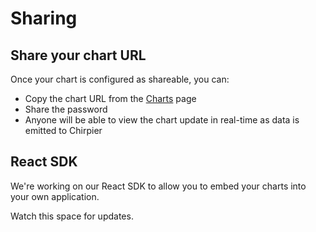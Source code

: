 
# Sharing

## Share your chart URL

Once your chart is configured as shareable, you can:

- Copy the chart URL from the [Charts](https://www.chirpier.co/auth) page
- Share the password
- Anyone will be able to view the chart update in real-time as data is emitted to Chirpier

## React SDK

We're working on our React SDK to allow you to embed your charts into your own application.

Watch this space for updates.